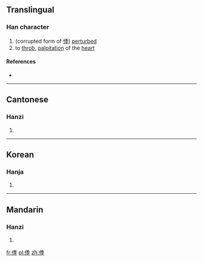 ==Translingual==

===Han character===
{{Han char|rn=9|rad=人|as=08|sn=10|four=|canj=OHDD|ids=⿰亻季}}

# (corrupted form of [[悸]]) [[perturb]]ed
# to [[throb]], [[palpitation]] of the [[heart]]

====References====
* {{Han ref|kx=0109.171|hdz=10179.070|uh=3467|ud=13415}}

----

==Cantonese==

===Hanzi===
{{yue-hanzi|jyut=[[gwai3]]|y=gwai3}}

# {{defn|lang=yue|sort=人08}}

----

==Korean==

===Hanja===
{{ko-hanja|hangeul=계|rv=gye|mr=kye|y=kyey|eumhun=두근거리다|ehrv=dugeungeorida|ehmr=tugŭn'gŏrida|ehy=twukunkelita}}

# {{defn|lang=ko|sort=人08}}

----

==Mandarin==

===Hanzi===
{{cmn-hanzi|pin=[[jì]] ([[ji4]])|wg=chi<sup>4</sup>}}

# {{defn|lang=cmn|sort=人08}}

[[fr:㑧]]
[[pl:㑧]]
[[zh:㑧]]